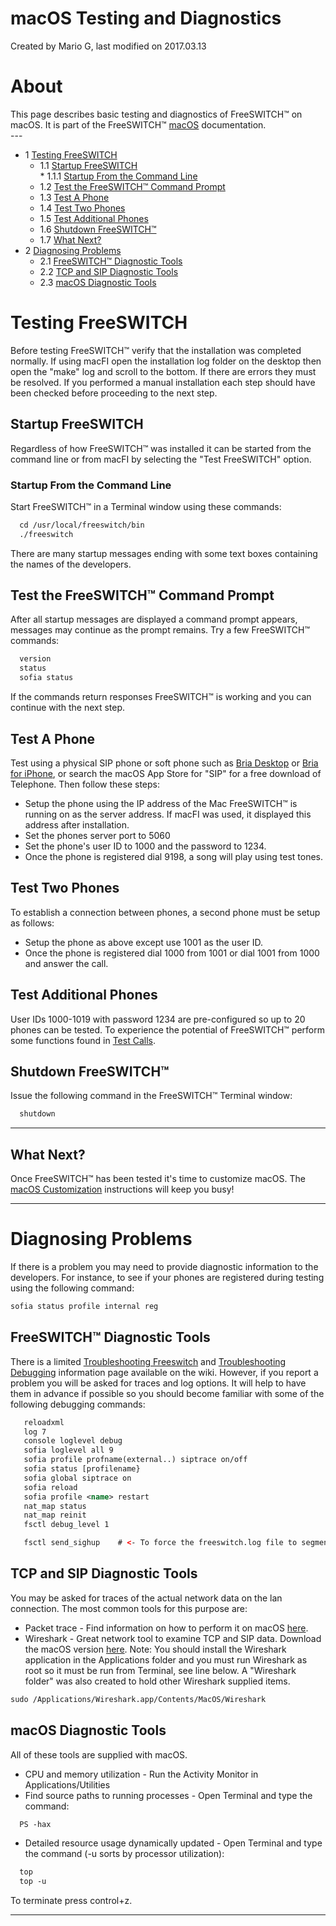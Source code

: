 
# macOS Testing and Diagnostics 

 Created by  Mario G, last modified on 2017.03.13

# About

This page describes basic testing and diagnostics of FreeSWITCH™ on macOS. It is part of the FreeSWITCH™ [macOS](./index.mdx#about) documentation.  
\---

* 1 [Testing FreeSWITCH](#testing-freeswitch)  
   * 1.1 [Startup FreeSWITCH](#testing-freeswitch)  
         * 1.1.1 [Startup From the Command Line](#startup-from-the-command-line)  
   * 1.2 [Test the FreeSWITCH™ Command Prompt](#test-the-freeswitch-command-prompt)  
   * 1.3 [Test A Phone](#macos-diagnostic-tools)  
   * 1.4 [Test Two Phones](#macos-diagnostic-tools)  
   * 1.5 [Test Additional Phones](#macos-diagnostic-tools)  
   * 1.6 [Shutdown FreeSWITCH™](#testing-freeswitch)  
   * 1.7 [What Next?](#macos-diagnostic-tools)
* 2 [Diagnosing Problems](#macos-diagnostic-tools)  
   * 2.1 [FreeSWITCH™ Diagnostic Tools](#freeswitch-diagnostic-tools)  
   * 2.2 [TCP and SIP Diagnostic Tools](#tcp-and-sip-diagnostic-tools)  
   * 2.3 [macOS Diagnostic Tools](#macos-diagnostic-tools)

# Testing FreeSWITCH

Before testing FreeSWITCH™ verify that the installation was completed normally. If using macFI open the installation log folder on the desktop then open the "make" log and scroll to the bottom. If there are errors they must be resolved. If you performed a manual installation each step should have been checked before proceeding to the next step.

## **Startup FreeSWITCH**

Regardless of how FreeSWITCH™ was installed it can be started from the command line or from macFI by selecting the "Test FreeSWITCH" option.

### **Startup From the Command Line**

Start FreeSWITCH™ in a Terminal window using these commands:

```xml
  cd /usr/local/freeswitch/bin
  ./freeswitch
```

There are many startup messages ending with some text boxes containing the names of the developers.

## **Test the FreeSWITCH™ Command Prompt**

After all startup messages are displayed a command prompt appears, messages may continue as the prompt remains. Try a few FreeSWITCH™ commands:

```xml
  version
  status
  sofia status
```

If the commands return responses FreeSWITCH™ is working and you can continue with the next step.

## **Test A Phone**

Test using a physical SIP phone or soft phone such as [Bria Desktop](http://www.counterpath.com/bria.html) or [Bria for iPhone](http://www.counterpath.com/bria-iphone-edition/), or search the macOS App Store for "SIP" for a free download of Telephone. Then follow these steps:

* Setup the phone using the IP address of the Mac FreeSWITCH™ is running on as the server address. If macFI was used, it displayed this address after installation.
* Set the phones server port to 5060
* Set the phone's user ID to 1000 and the password to 1234.
* Once the phone is registered dial 9198, a song will play using test tones.

## **Test Two Phones**

To establish a connection between phones, a second phone must be setup as follows:

* Setup the phone as above except use 1001 as the user ID.
* Once the phone is registered dial 1000 from 1001 or dial 1001 from 1000 and answer the call.

## **Test Additional Phones**

User IDs 1000-1019 with password 1234 are pre-configured so up to 20 phones can be tested. To experience the potential of FreeSWITCH™ perform some functions found in [Test Calls](../../Configuration/Configuring-FreeSWITCH/index.mdx#running-freeswitch).

## **Shutdown FreeSWITCH™**

Issue the following command in the FreeSWITCH™ Terminal window:

```xml
  shutdown
```

---

## **What Next?**

Once FreeSWITCH™ has been tested it's time to customize macOS. The [macOS Customization](./macOS-Customization_9634513.mdx#ssh) instructions will keep you busy!

  
---

# Diagnosing Problems

If there is a problem you may need to provide diagnostic information to the developers. For instance, to see if your phones are registered during testing using the following command:

```xml
sofia status profile internal reg
```

## FreeSWITCH™ Diagnostic Tools

There is a limited [Troubleshooting Freeswitch](../../Troubleshooting-Debugging/Troubleshooting-Freeswitch_9633933.mdx#about) and [Troubleshooting Debugging](../../Troubleshooting-Debugging/index.mdx#about) information page available on the wiki. However, if you report a problem you will be asked for traces and log options. It will help to have them in advance if possible so you should become familiar with some of the following debugging commands:

```xml
   reloadxml
   log 7
   console loglevel debug
   sofia loglevel all 9
   sofia profile profname(external..) siptrace on/off
   sofia status [profilename}
   sofia global siptrace on
   sofia reload
   sofia profile <name> restart
   nat_map status
   nat_map reinit
   fsctl debug_level 1

   fsctl send_sighup    # <- To force the freeswitch.log file to segment.
```

## TCP and SIP Diagnostic Tools

You may be asked for traces of the actual network data on the lan connection. The most common tools for this purpose are:

* Packet trace - Find information on how to perform it on macOS [here](http://support.apple.com/kb/HT3994?viewlocale=en%5FUS).
* Wireshark - Great network tool to examine TCP and SIP data. Download the macOS version [here](http://www.wireshark.org/download.html). Note: You should install the Wireshark application in the Applications folder and you must run Wireshark as root so it must be run from Terminal, see line below. A "Wireshark folder" was also created to hold other Wireshark supplied items.  
```xml  
sudo /Applications/Wireshark.app/Contents/MacOS/Wireshark  
```

## macOS Diagnostic Tools

All of these tools are supplied with macOS.

* CPU and memory utilization - Run the Activity Monitor in Applications/Utilities
* Find source paths to running processes - Open Terminal and type the command:  
```xml  
  PS -hax  
```
* Detailed resource usage dynamically updated - Open Terminal and type the command (-u sorts by processor utilization):  
```xml  
  top  
  top -u  
```

To terminate press control+z.

---


